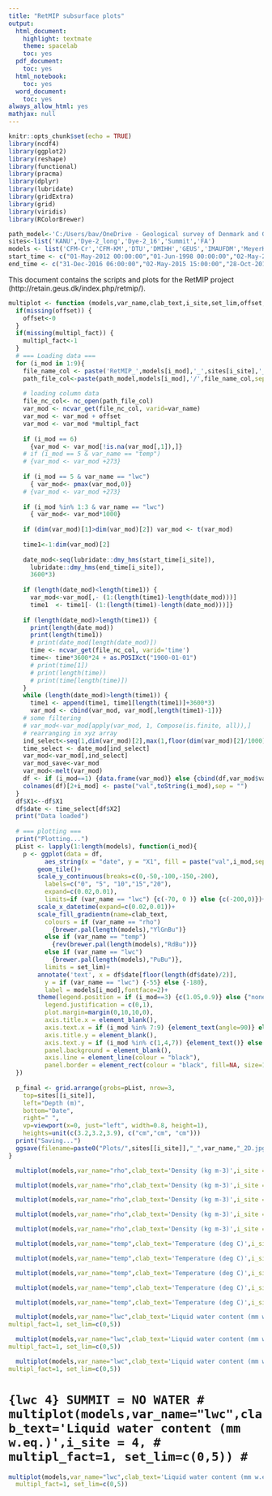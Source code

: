 ```yaml
---
title: "RetMIP subsurface plots"
output:
  html_document:
    highlight: textmate
    theme: spacelab
    toc: yes
  pdf_document:
    toc: yes
  html_notebook:
    toc: yes
  word_document:
    toc: yes
always_allow_html: yes
mathjax: null
---
```


```r
knitr::opts_chunk$set(echo = TRUE)
library(ncdf4)
library(ggplot2)
library(reshape)
library(functional)
library(pracma)
library(dplyr)
library(lubridate)
library(gridExtra)
library(grid)
library(viridis)
library(RColorBrewer)

path_model<-'C:/Users/bav/OneDrive - Geological survey of Denmark and Greenland/Data/RetMIP/Model outputs/'
sites<-list('KANU','Dye-2_long','Dye-2_16','Summit','FA')
models <- list('CFM-Cr','CFM-KM','DTU','DMIHH','GEUS','IMAUFDM','MeyerHewitt','UppsalaUniBucket','UppsalaUniDeepPerc')
start_time <- c("01-May-2012 00:00:00","01-Jun-1998 00:00:00","02-May-2016 00:00:00","02-Jul-2000 00:00:00","12-Apr-2014 00:00:00")
end_time <- c("31-Dec-2016 06:00:00","02-May-2015 15:00:00","28-Oct-2016 09:00:00","08-Mar-2015 12:00:00","02-Dec-2014 21:00:00")
```

This document contains the scripts and plots for the RetMIP project (http://retain.geus.dk/index.php/retmip/).

```r
multiplot <- function (models,var_name,clab_text,i_site,set_lim,offset,multipl_fact){
  if(missing(offset)) {
    offset<-0
  }
  if(missing(multipl_fact)) {
    multipl_fact<-1
  }
  # === Loading data ===
  for (i_mod in 1:9){
    file_name_col <- paste('RetMIP_',models[i_mod],'_',sites[i_site],'_3hourly_columns.nc',sep = "")
    path_file_col<-paste(path_model,models[i_mod],'/',file_name_col,sep = "")
    
    # loading column data
    file_nc_col<- nc_open(path_file_col)
    var_mod <- ncvar_get(file_nc_col, varid=var_name)
    var_mod <- var_mod + offset
    var_mod <- var_mod *multipl_fact
    
    if (i_mod == 6)
      {var_mod <- var_mod[!is.na(var_mod[,1]),]}
    # if (i_mod == 5 & var_name == "temp")
    # {var_mod <- var_mod +273}
    
    if (i_mod == 5 & var_name == "lwc")
      { var_mod<- pmax(var_mod,0)}
    # {var_mod <- var_mod +273}
    
    if (i_mod %in% 1:3 & var_name == "lwc")
      { var_mod<- var_mod*1000}
    
    if (dim(var_mod)[1]>dim(var_mod)[2]) var_mod <- t(var_mod)
    
    time1<-1:dim(var_mod)[2]
    
    date_mod<-seq(lubridate::dmy_hms(start_time[i_site]),
      lubridate::dmy_hms(end_time[i_site]),
      3600*3)
    
    if (length(date_mod)<length(time1)) {
      var_mod<-var_mod[,- (1:(length(time1)-length(date_mod)))]
      time1  <- time1[- (1:(length(time1)-length(date_mod)))]}
    
    if (length(date_mod)>length(time1)) {
      print(length(date_mod))
      print(length(time1))
      # print(date_mod[length(date_mod)])
      time <- ncvar_get(file_nc_col, varid='time')
      time<- time*3600*24 + as.POSIXct("1900-01-01")
      # print(time[1])
      # print(length(time))
      # print(time[length(time)])
    }
    while (length(date_mod)>length(time1)) {
      time1 <- append(time1, time1[length(time1)]+3600*3)
      var_mod <- cbind(var_mod, var_mod[,length(time1)-1])}
    # some filtering
    # var_mod<-var_mod[apply(var_mod, 1, Compose(is.finite, all)),]
    # rearranging in xyz array
    ind_select<-seq(1,dim(var_mod)[2],max(1,floor(dim(var_mod)[2]/1000)))
    time_select <- date_mod[ind_select]
    var_mod<-var_mod[,ind_select]
    var_mod_save<-var_mod
    var_mod<-melt(var_mod)
    df <- if (i_mod==1) {data.frame(var_mod)} else {cbind(df,var_mod$value)}
    colnames(df)[2+i_mod] <- paste("val",toString(i_mod),sep = "")
  }
  df$X1<--df$X1
  df$date <- time_select[df$X2]
  print("Data loaded")
  
  # === plotting ===
  print("Plotting...")
  pList <- lapply(1:length(models), function(i_mod){
    p <- ggplot(data = df,
          aes_string(x = "date", y = "X1", fill = paste("val",i_mod,sep=""))) +
        geom_tile()+
        scale_y_continuous(breaks=c(0,-50,-100,-150,-200),
          labels=c("0", "5", "10","15","20"),
          expand=c(0.02,0.01),
          limits=if (var_name == "lwc") {c(-70, 0 )} else {c(-200,0)})+
        scale_x_datetime(expand=c(0.02,0.01))+
        scale_fill_gradientn(name=clab_text,
          colours = if (var_name == "rho") 
            {brewer.pal(length(models),"YlGnBu")}
          else if (var_name == "temp")
            {rev(brewer.pal(length(models),"RdBu"))}
          else if (var_name == "lwc") 
            {brewer.pal(length(models),"PuBu")},
          limits = set_lim)+
        annotate('text', x = df$date[floor(length(df$date)/2)],
          y = if (var_name == "lwc") {-55} else {-180},
          label = models[i_mod],fontface=2)+
        theme(legend.position = if (i_mod==3) {c(1.05,0.9)} else {"none"},
          legend.justification = c(0,1),
          plot.margin=margin(0,10,10,0),
          axis.title.x = element_blank(),
          axis.text.x = if (i_mod %in% 7:9) {element_text(angle=90)} else {element_blank()},
          axis.title.y = element_blank(),
          axis.text.y = if (i_mod %in% c(1,4,7)) {element_text()} else {element_blank()},
          panel.background = element_blank(),
          axis.line = element_line(colour = "black"),
          panel.border = element_rect(colour = "black", fill=NA, size=1))
  })
  
  p_final <- grid.arrange(grobs=pList, nrow=3,
    top=sites[[i_site]],
    left="Depth (m)",
    bottom="Date",
    right=" ",
    vp=viewport(x=0, just="left", width=0.8, height=1),
    heights=unit(c(3.2,3.2,3.9), c("cm","cm", "cm")))
  print("Saving...")
  ggsave(filename=paste0("Plots/",sites[[i_site]],"_",var_name,"_2D.jpg"),plot=p_final,device = "jpeg")
}
```


```r
  multiplot(models,var_name="rho",clab_text='Density (kg m-3)',i_site = 1,set_lim = c(315,900))
```

```r
  multiplot(models,var_name="rho",clab_text='Density (kg m-3)',i_site = 2,set_lim = c(315,900))
```

```r
  multiplot(models,var_name="rho",clab_text='Density (kg m-3)',i_site = 3,set_lim = c(315,900))
```

```r
  multiplot(models,var_name="rho",clab_text='Density (kg m-3)',i_site = 4,set_lim = c(315,900))
```

```r
  multiplot(models,var_name="rho",clab_text='Density (kg m-3)',i_site = 5,set_lim = c(315,900))
```

```r
  multiplot(models,var_name="temp",clab_text='Temperature (deg C)',i_site = 1, set_lim=c(-40,0),offset=-273)
```

```r
  multiplot(models,var_name="temp",clab_text='Temperature (deg C)',i_site = 2, set_lim=c(-40,0),offset=-273)
```

```r
  multiplot(models,var_name="temp",clab_text='Temperature (deg C)',i_site = 3, set_lim=c(-40,0),offset=-273)
```

```r
  multiplot(models,var_name="temp",clab_text='Temperature (deg C)',i_site = 4, set_lim=c(-40,0),offset=-273)
```

```r
  multiplot(models,var_name="temp",clab_text='Temperature (deg C)',i_site = 5, set_lim=c(-40,0),offset=-273)
```

```r
  multiplot(models,var_name="lwc",clab_text='Liquid water content (mm w.eq.)',i_site = 1,
multipl_fact=1, set_lim=c(0,5))
```

```r
  multiplot(models,var_name="lwc",clab_text='Liquid water content (mm w.eq.)',i_site = 2,
multipl_fact=1, set_lim=c(0,5))
```

```r
  multiplot(models,var_name="lwc",clab_text='Liquid water content (mm w.eq.)',i_site = 3,
multipl_fact=1, set_lim=c(0,5))
```

# ```{lwc 4} SUMMIT = NO WATER
# multiplot(models,var_name="lwc",clab_text='Liquid water content (mm w.eq.)',i_site = 4,
#   multipl_fact=1, set_lim=c(0,5))
# ```

```r
multiplot(models,var_name="lwc",clab_text='Liquid water content (mm w.eq.)',i_site = 5,
  multipl_fact=1, set_lim=c(0,5))
```

